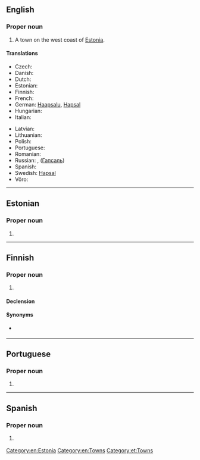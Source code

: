 ==English==
{{wikipedia}}

===Proper noun===
{{en-proper noun}}

# A town on the west coast of [[Estonia]].

====Translations====
{{trans-top|town}}
* Czech: {{t|cs|Haapsalu}}
* Danish: {{t|da|Haapsalu}}
* Dutch: {{t|nl|Haapsalu}}
* Estonian: {{t+|et|Haapsalu}}
* Finnish: {{t+|fi|Haapsalu}}
* French: {{t|fr|Haapsalu}}
* German: [[#German|Haapsalu]], [[Hapsal#German|Hapsal]]
* Hungarian: {{t|hu|Haapsalu}}
* Italian: {{t|it|Haapsalu}}
{{trans-mid}}
* Latvian: {{t|lv|Hāpsalu}}
* Lithuanian: {{t|lt|Haapsalu}}
* Polish: {{t|pl|Haapsalu}}
* Portuguese: {{t|pt|Haapsalu|f}}
* Romanian: {{t|ro|Haapsalu}}
* Russian: {{t+|ru|Хаапсалу}}, ([[Гапсаль]])
* Spanish: {{t|es|Haapsalu}}
* Swedish: [[Hapsal#Swedish|Hapsal]]
* Võro: {{t|vro|Haapsalo}}
{{trans-bottom}}

[[Category:en:Estonia]]
[[Category:en:Towns]]

----

==Estonian==
{{wikipedia|lang=et}}

===Proper noun===
{{head|et|proper noun}}

# {{l|en|Haapsalu}}

[[Category:et:Towns]]

----

==Finnish==

===Proper noun===
{{fi-proper noun}}

# {{place|fi|town|c/Estonia|t1=Haapsalu}}

====Declension====
{{fi-decl-valo|Haapsal|||u|a|n=sg}}

====Synonyms====
* {{l|fi|Haapasalo}} {{q|archaic}}

----

==Portuguese==

===Proper noun===
{{pt-proper noun|f}}

# {{place|pt|town|c/Estonia|t1=Haapsalu}}

----

==Spanish==
{{wikipedia|lang=es}}

===Proper noun===
{{es-proper noun}}

# {{l|en|Haapsalu}} {{gloss|town}}